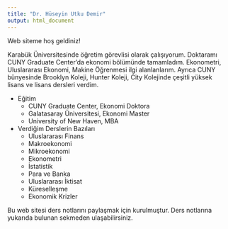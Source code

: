 ```yaml
---
title: "Dr. Hüseyin Utku Demir"
output: html_document
---
```


Web siteme hoş geldiniz!

Karabük Üniversitesinde öğretim görevlisi olarak çalışıyorum. Doktaramı CUNY Graduate Center'da ekonomi bölümünde tamamladım. Ekonometri, Uluslararası Ekonomi, Makine Öğrenmesi ilgi alanlanlarım. Ayrıca CUNY bünyesinde Brooklyn Koleji, Hunter Koleji, City Kolejinde çeşitli yüksek lisans ve lisans dersleri verdim. 

- Eğitim
  - CUNY Graduate Center, Ekonomi Doktora
  - Galatasaray Üniversitesi, Ekonomi Master
  - University of New Haven, MBA

- Verdiğim Derslerin Bazıları
  - Uluslararası Finans
  - Makroekonomi
  - Mikroekonomi
  - Ekonometri
  - İstatistik
  - Para ve Banka
  - Uluslararası İktisat
  - Küreselleşme
  - Ekonomik Krizler

Bu web sitesi ders notlarını paylaşmak için kurulmuştur. Ders notlarına yukarıda bulunan sekmeden ulaşabilirsiniz.
